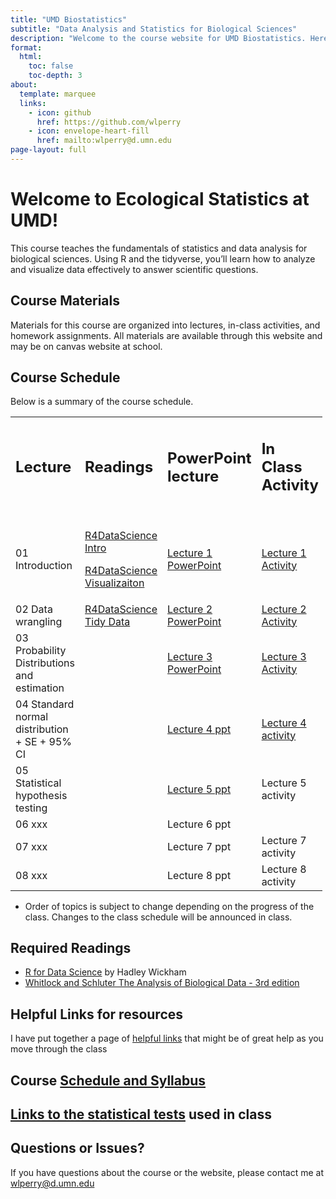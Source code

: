 ```yaml
---
title: "UMD Biostatistics"
subtitle: "Data Analysis and Statistics for Biological Sciences"
description: "Welcome to the course website for UMD Biostatistics. Here you'll find the syllabus, schedule, lecture materials, activities, and assignments."
format: 
  html:
    toc: false
    toc-depth: 3
about:
  template: marquee
  links:
    - icon: github
      href: https://github.com/wlperry
    - icon: envelope-heart-fill
      href: mailto:wlperry@d.umn.edu
page-layout: full
---
```


# Welcome to Ecological Statistics at UMD!

This course teaches the fundamentals of statistics and data analysis for biological sciences. Using R and the tidyverse, you'll learn how to analyze and visualize data effectively to answer scientific questions.

## Course Materials

Materials for this course are organized into lectures, in-class activities, and homework assignments. All materials are available through this website and may be on canvas website at school.

## Course Schedule

Below is a summary of the course schedule.

+-----------------------------------------------+---------------------------------------------------------------------------+--------------------------------------------------------------------------+--------------------------------------------------------------------------------+----------------------------------------------------------------+-------------------------------------------------------------------------------------------------------------------------+---------+
| ## **Lecture**                                | ## **Readings**                                                           | ## **PowerPoint lecture**                                                | ## **In Class Activity**                                                       | ## **Homework**                                                | downloadable class activity code                                                                                        |         |
|                                               |                                                                           |                                                                          |                                                                                |                                                                |                                                                                                                         |         |
| ##                                            | ##                                                                        | ##                                                                       | ##                                                                             | ##                                                             |                                                                                                                         |         |
+-----------------------------------------------+---------------------------------------------------------------------------+--------------------------------------------------------------------------+--------------------------------------------------------------------------------+----------------------------------------------------------------+-------------------------------------------------------------------------------------------------------------------------+---------+
| 01 Introduction                               | [R4DataScience Intro](https://r4ds.hadley.nz/intro.html)                  | [Lecture 1 PowerPoint](lectures/lecture_01/01_1_lecture_powerpoint.qmd)  | [Lecture 1 Activity](lectures/lecture_01/01_2_class_activity_pine_needles.qmd) | [Week 1 Homework](lectures/lecture_01/01_03_take_homework.qmd) |                                                                                                                         |         |
|                                               |                                                                           |                                                                          |                                                                                |                                                                |                                                                                                                         |         |
|                                               | [R4DataScience Visualizaiton](https://r4ds.hadley.nz/data-visualize.html) |                                                                          |                                                                                |                                                                |                                                                                                                         |         |
+-----------------------------------------------+---------------------------------------------------------------------------+--------------------------------------------------------------------------+--------------------------------------------------------------------------------+----------------------------------------------------------------+-------------------------------------------------------------------------------------------------------------------------+---------+
| 02 Data wrangling                             | [R4DataScience Tidy Data](https://r4ds.hadley.nz/data-tidy.html)          | [Lecture 2 PowerPoint](lectures/lecture_02/02_01_lecture_powerpoint.qmd) | [Lecture 2 Activity](lectures/lecture_02/02_02_class_activity.qmd)             |                                                                |                                                                                                                         |         |
+-----------------------------------------------+---------------------------------------------------------------------------+--------------------------------------------------------------------------+--------------------------------------------------------------------------------+----------------------------------------------------------------+-------------------------------------------------------------------------------------------------------------------------+---------+
| 03 Probability Distributions and estimation   |                                                                           | [Lecture 3 PowerPoint](lectures/lecture_03/03_01_lecture_powerpoint.qmd) | [Lecture 3 Activity](lectures/lecture_03/03_02_class_activity.qmd)             | [Week 2 Homework](lectures/lecture_03/03_03_homework.qmd)      |                                                                                                                         |         |
+-----------------------------------------------+---------------------------------------------------------------------------+--------------------------------------------------------------------------+--------------------------------------------------------------------------------+----------------------------------------------------------------+-------------------------------------------------------------------------------------------------------------------------+---------+
| 04 Standard normal distribution + SE + 95% CI |                                                                           | [Lecture 4 ppt](lectures/lecture_04/04_01_lecture_powerpoint.qmd)        | [Lecture 4 activity](lectures/lecture_04/04_02_class_activity.qmd)             |                                                                |                                                                                                                         |         |
+-----------------------------------------------+---------------------------------------------------------------------------+--------------------------------------------------------------------------+--------------------------------------------------------------------------------+----------------------------------------------------------------+-------------------------------------------------------------------------------------------------------------------------+---------+
| 05 Statistical hypothesis testing             |                                                                           | [Lecture 5 ppt](lectures/lecture_05/05_01_lecture_powerpoint.qmd)        | Lecture 5 activity                                                             | [Week 5 Homework](lectures/lecture_05/05_03_homework.qmd)      | [Lecture_05_downloadable](%5BDownload%20Lecture%2005%20QMD%20Source%5D(/lectures/leccture_05/05_02_class_activity.qmd)) |         |
+-----------------------------------------------+---------------------------------------------------------------------------+--------------------------------------------------------------------------+--------------------------------------------------------------------------------+----------------------------------------------------------------+-------------------------------------------------------------------------------------------------------------------------+---------+
| 06 xxx                                        |                                                                           | Lecture 6 ppt                                                            |                                                                                |                                                                |                                                                                                                         |         |
+-----------------------------------------------+---------------------------------------------------------------------------+--------------------------------------------------------------------------+--------------------------------------------------------------------------------+----------------------------------------------------------------+-------------------------------------------------------------------------------------------------------------------------+---------+
| 07 xxx                                        |                                                                           | Lecture 7 ppt                                                            | Lecture 7 activity                                                             | Week 5 Homework                                                |                                                                                                                         |         |
+-----------------------------------------------+---------------------------------------------------------------------------+--------------------------------------------------------------------------+--------------------------------------------------------------------------------+----------------------------------------------------------------+-------------------------------------------------------------------------------------------------------------------------+---------+
| 08 xxx                                        |                                                                           | Lecture 8 ppt                                                            | Lecture 8 activity                                                             |                                                                |                                                                                                                         |         |
+-----------------------------------------------+---------------------------------------------------------------------------+--------------------------------------------------------------------------+--------------------------------------------------------------------------------+----------------------------------------------------------------+-------------------------------------------------------------------------------------------------------------------------+---------+

-   Order of topics is subject to change depending on the progress of the class. Changes to the class schedule will be announced in class.

## Required Readings

-   [R for Data Science](https://r4ds.hadley.nz/) by Hadley Wickham
-   [Whitlock and Schluter The Analysis of Biological Data - 3rd edition](https://store.macmillanlearning.com/us/product/The-Analysis-of-Biological-Data/p/131922623X?srsltid=AfmBOoqRmMWAOsajlUfAZPt1_UGqjmpPzMg-XAgjFhp5oP3mFNKUCw-w)

## Helpful Links for resources

I have put together a page of [helpful links](links.qmd) that might be of great help as you move through the class

## Course [Schedule and Syllabus](syllabus.qmd)

## [Links to the statistical tests](test_details.qmd) used in class

## Questions or Issues?

If you have questions about the course or the website, please contact me at [wlperry\@d.umn.edu](mailto:wlperry@d.umn.edu)
